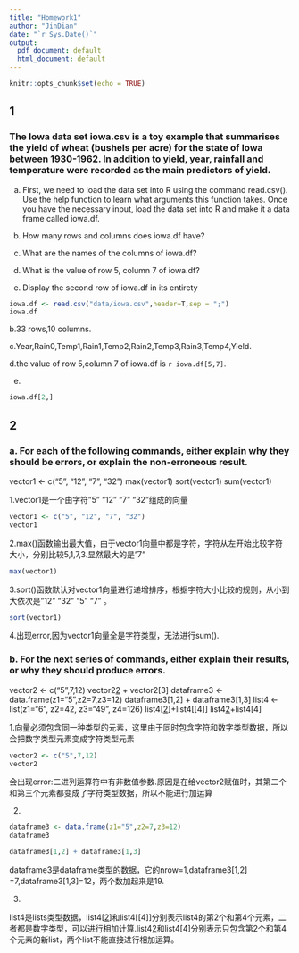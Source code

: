 ```yaml
---
title: "Homework1"
author: "JinDian"
date: "`r Sys.Date()`"
output:
  pdf_document: default
  html_document: default
---
```


```r
knitr::opts_chunk$set(echo = TRUE)
```



## 1

### The Iowa data set iowa.csv is a toy example that summarises the yield of wheat (bushels per acre) for the state of Iowa between 1930-1962. In addition to yield, year, rainfall and temperature were recorded as the main predictors of yield.
 a. First, we need to load the data set into R using the command read.csv(). Use the help function
 to learn what arguments this function takes. Once you have the necessary input, load the data
 set into R and make it a data frame called iowa.df.
 
 b. How many rows and columns does iowa.df have?
 
 c. What are the names of the columns of iowa.df?
 
 d. What is the value of row 5, column 7 of iowa.df?
 
 e. Display the second row of iowa.df in its entirety

```r
iowa.df <- read.csv("data/iowa.csv",header=T,sep = ";")
iowa.df
```
b.33 rows,10 columns.

c.Year,Rain0,Temp1,Rain1,Temp2,Rain2,Temp3,Rain3,Temp4,Yield.

d.the value of row 5,column 7 of iowa.df is `r iowa.df[5,7]`.

e.
```r
iowa.df[2,]
```

## 2

### a. For each of the following commands, either explain why they should be errors, or explain the non-erroneous result.
 vector1 <- c("5", "12", "7", "32")
 max(vector1)
 sort(vector1)
 sum(vector1)
 
 1.vector1是一个由字符"5"  "12" "7"  "32"组成的向量
 
```r
vector1 <- c("5", "12", "7", "32")
vector1
```
2.max()函数输出最大值，由于vector1向量中都是字符，字符从左开始比较字符大小，分别比较5,1,7,3.显然最大的是"7"

```r
max(vector1)
```
3.sort()函数默认对vector1向量进行递增排序，根据字符大小比较的规则，从小到大依次是"12" "32" "5"  "7" 。

```r
sort(vector1)
```
4.出现error,因为vector1向量全是字符类型，无法进行sum().


### b. For the next series of commands, either explain their results, or why they should produce errors.
 vector2 <- c("5",7,12)
 vector2[2] + vector2[3]
 dataframe3 <- data.frame(z1="5",z2=7,z3=12)
 dataframe3[1,2] + dataframe3[1,3]
 list4 <- list(z1="6", z2=42, z3="49", z4=126)
 list4[[2]]+list4[[4]]
 list4[2]+list4[4]
 
1.向量必须包含同一种类型的元素，这里由于同时包含字符和数字类型数据，所以会把数字类型元素变成字符类型元素

```r
vector2 <- c("5",7,12)
vector2
```
 会出现error:二进列运算符中有非数值参数.原因是在给vector2赋值时，其第二个和第三个元素都变成了字符类型数据，所以不能进行加运算

2.
```r
dataframe3 <- data.frame(z1="5",z2=7,z3=12)
dataframe3
```
```r
dataframe3[1,2] + dataframe3[1,3]
```
dataframe3是dataframe类型的数据，它的nrow=1,dataframe3[1,2] =7,dataframe3[1,3]=12，两个数加起来是19.

3.

list4是lists类型数据，list4[[2]]和list4[[4]]分别表示list4的第2个和第4个元素，二者都是数字类型，可以进行相加计算.list4[2]和list4[4]分别表示只包含第2个和第4个元素的新list，两个list不能直接进行相加运算。
